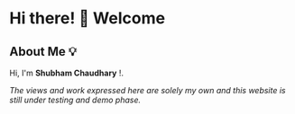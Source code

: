# Hi there! 👋 Welcome

## About Me 💡

Hi, I'm **Shubham Chaudhary** !.

_The views and work expressed here are solely my own and this website is still under testing and demo phase._